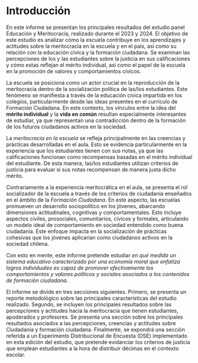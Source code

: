 # Introducción

En este informe se presentan los principales resultados del estudio panel Educación y Meritocracia, realizado durante el 2023 y 2024. El objetivo de este estudio es analizar cómo la escuela contribuye en los aprendizajes y actitudes sobre la meritocracia en la escuela y en el país, así como su relación con la educación cívica y la formación ciudadana. Se examinan las percepciones de los y las estudiantes sobre la justicia en sus calificaciones y cómo estas reflejan el mérito individual, así como el papel de la escuela en la promoción de valores y comportamientos cívicos.

La escuela se posiciona como un actor crucial en la reproducción de la meritocracia dentro de la socialización política de las/los estudiantes. Este fenómeno se manifiesta a través de la educación cívica impartida en los colegios, particularmente desde las ideas presentes en el currículo de Formación Ciudadana. En este contexto, los vínculos entre la idea del **mérito individual** y la **vida en común** resultan especialmente interesantes de estudiar, ya que representan una contradicción dentro de la formación de los futuros ciudadanos activos en la sociedad.

La *meritocracia en la escuela* se refleja principalmente en las creencias y prácticas desarrolladas en el aula. Esto se evidencia particularmente en la experiencia que los estudiantes tienen con sus notas, ya que las calificaciones funcionan como recompensas basadas en el mérito individual del estudiante. De esta manera, las/los estudiantes utilizan criterios de justicia para evaluar si sus notas recompensan de manera justa dicho mérito.

Contrariamente a la experiencia meritocrática en el aula, se presenta el rol socializador de la escuela a través de los criterios de ciudadanía enseñados en el ámbito de la *Formación Ciudadana*. En este aspecto, las escuelas promueven un desarrollo sociopolítico en los jóvenes, abarcando dimensiones actitudinales, cognitivas y comportamentales. Esto incluye aspectos civiles, prosociales, comunitarios, cívicos y formales, articulando un modelo ideal de comportamiento en sociedad entendido como buena ciudadanía. Este enfoque impacta en la socialización de prácticas cohesivas que los jóvenes aplicarían como ciudadanos activos en la sociedad chilena.

Con esto en mente, este informe pretende estudiar *en qué medida un sistema educativo caracterizado por una economía moral que enfatiza logros individuales es capaz de promover efectivamente los comportamientos y valores políticos y sociales asociados a los contenidos de formación ciudadana*.

El informe se divide en tres secciones siguientes. Primero, se presenta un reporte metodológico sobre las principales características del estudio realizado. Segundo, se incluyen los principales resultados sobre las percepciones y actitudes hacia la meritocracia que tienen estudiantes, apoderados y profesores. Se presenta una sección sobre los principales resultados asociados a las percepciones, creencias y actitudes sobre Ciudadanía y formación ciudadana. Finalmente, se expondrá una sección referida a un Experimento Distribucional de Encuesta (DSE) implementado en esta edición del estudio, que pretende evidanciar los criterios de justicia que emplean estudiantes a la hora de distribuir décimas en el contexto escolar.
